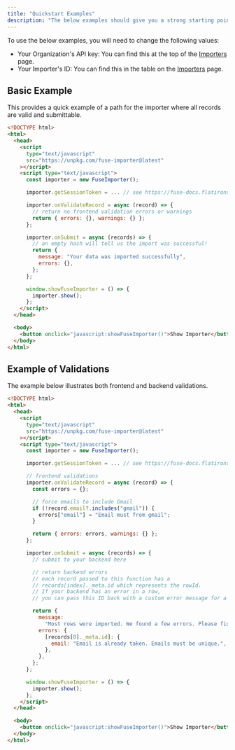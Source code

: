 ```yaml
---
title: "Quickstart Examples"
description: "The below examples should give you a strong starting point to get the importer up and running and test functionality."
---
```


To use the below examples, you will need to change the following values:

- Your Organization's API key: You can find this at the top of the [Importers](https://fuse.flatirons.com/account/importers) page.
- Your Importer's ID: You can find this in the table on the [Importers](https://fuse.flatirons.com/account/importers) page.

## Basic Example

This provides a quick example of a path for the importer where all records are valid and submittable.

```html
<!DOCTYPE html>
<html>
  <head>
    <script
      type="text/javascript"
      src="https://unpkg.com/fuse-importer@latest"
    ></script>
    <script type="text/javascript">
      const importer = new FuseImporter();

      importer.getSessionToken = ... // see https://fuse-docs.flatirons.com/getting-started/sessions

      importer.onValidateRecord = async (record) => {
        // return no frontend validation errors or warnings
        return { errors: {}, warnings: {} };
      };

      importer.onSubmit = async (records) => {
        // an empty hash will tell us the import was successful!
        return {
          message: "Your data was imported successfully",
          errors: {},
        };
      };

      window.showFuseImporter = () => {
        importer.show();
      };
    </script>
  </head>

  <body>
    <button onclick="javascript:showFuseImporter()">Show Importer</button>
  </body>
</html>
```

## Example of Validations

The example below illustrates both frontend and backend validations.

```html
<!DOCTYPE html>
<html>
  <head>
    <script
      type="text/javascript"
      src="https://unpkg.com/fuse-importer@latest"
    ></script>
    <script type="text/javascript">
      const importer = new FuseImporter();

      importer.getSessionToken = ... // see https://fuse-docs.flatirons.com/getting-started/sessions

      // frontend validations
      importer.onValidateRecord = async (record) => {
        const errors = {};

        // force emails to include Gmail
        if (!record.email?.includes("gmail")) {
          errors["email"] = "Email must from gmail";
        }

        return { errors: errors, warnings: {} };
      };

      importer.onSubmit = async (records) => {
        // submit to your backend here

        // return backend errors
        // each record passed to this function has a
        // records[index]._meta.id which represents the rowId.
        // If your backend has an error in a row,
        // you can pass this ID back with a custom error message for a field.

        return {
          message:
            "Most rows were imported. We found a few errors. Please fix them and re-submit",
          errors: {
            [records[0]._meta.id]: {
              email: "Email is already taken. Emails must be unique.",
            },
          },
        };
      };

      window.showFuseImporter = () => {
        importer.show();
      };
    </script>
  </head>

  <body>
    <button onclick="javascript:showFuseImporter()">Show Importer</button>
  </body>
</html>
```

